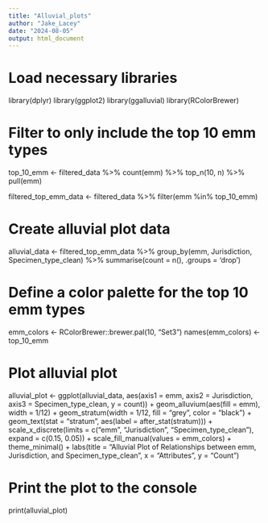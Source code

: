 ```yaml
---
title: "Alluvial_plots"
author: "Jake_Lacey"
date: "2024-08-05"
output: html_document
---
```


# Load necessary libraries
library(dplyr)
library(ggplot2)
library(ggalluvial)
library(RColorBrewer)

# Filter to only include the top 10 emm types
top_10_emm <- filtered_data %>%
  count(emm) %>%
  top_n(10, n) %>%
  pull(emm)

filtered_top_emm_data <- filtered_data %>%
  filter(emm %in% top_10_emm)

# Create alluvial plot data
alluvial_data <- filtered_top_emm_data %>%
  group_by(emm, Jurisdiction, Specimen_type_clean) %>%
  summarise(count = n(), .groups = 'drop')

# Define a color palette for the top 10 emm types
emm_colors <- RColorBrewer::brewer.pal(10, "Set3")
names(emm_colors) <- top_10_emm

# Plot alluvial plot
alluvial_plot <- ggplot(alluvial_data,
       aes(axis1 = emm, axis2 = Jurisdiction, axis3 = Specimen_type_clean, y = count)) +
  geom_alluvium(aes(fill = emm), width = 1/12) +
  geom_stratum(width = 1/12, fill = "grey", color = "black") +
  geom_text(stat = "stratum", aes(label = after_stat(stratum))) +
  scale_x_discrete(limits = c("emm", "Jurisdiction", "Specimen_type_clean"), expand = c(0.15, 0.05)) +
  scale_fill_manual(values = emm_colors) +
  theme_minimal() +
  labs(title = "Alluvial Plot of Relationships between emm, Jurisdiction, and Specimen_type_clean",
       x = "Attributes",
       y = "Count")

# Print the plot to the console
print(alluvial_plot)